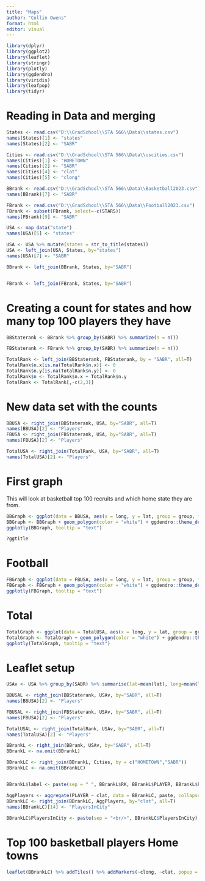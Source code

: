 ```yaml
---
title: "Maps"
author: "Collin Owens"
format: html
editor: visual
---
```


```r
library(dplyr)
library(ggplot2)
library(leaflet)
library(stringr)
library(plotly)
library(ggdendro)
library(viridis)
library(leafpop)
library(tidyr)
```

# Reading in Data and merging

```r
States <- read.csv("D:\\GradSchool\\STA 566\\Data\\states.csv")
names(States)[1] <- "states"
names(States)[2] <- "SABR"

Cities <- read.csv("D:\\GradSchool\\STA 566\\Data\\uscities.csv")
names(Cities)[1] <- "HOMETOWN"
names(Cities)[2] <- "SABR"
names(Cities)[4] <- "clat"
names(Cities)[5] <- "clong"

BBrank <- read.csv("D:\\GradSchool\\STA 566\\Data\\Basketball2023.csv")
names(BBrank)[7] <- "SABR"

FBrank <- read.csv("D:\\GradSchool\\STA 566\\Data\\Football2023.csv")
FBrank <- subset(FBrank, select=-c(STARS))
names(FBrank)[9] <- "SABR"

USA <- map_data("state")
names(USA)[5] <- "states"

USA <- USA %>% mutate(states = str_to_title(states))
USA <- left_join(USA, States, by="states")
names(USA)[7] <- "SABR"

BBrank <- left_join(BBrank, States, by="SABR")


FBrank <- left_join(FBrank, States, by="SABR")

```

# Creating a count for states and how many top 100 players they have

```r
BBStaterank <- BBrank %>% group_by(SABR) %>% summarize(n = n())

FBStaterank <- FBrank %>% group_by(SABR) %>% summarize(n = n())

TotalRank <- left_join(BBStaterank, FBStaterank, by = "SABR", all=T)
TotalRank$n.x[is.na(TotalRank$n.x)] <- 0
TotalRank$n.y[is.na(TotalRank$n.y)] <- 0
TotalRank$n <- TotalRank$n.x + TotalRank$n.y
TotalRank <- TotalRank[,-c(2,3)]
```

# New data set with the counts

```r
BBUSA <- right_join(BBStaterank, USA, by="SABR", all=T)
names(BBUSA)[2] <- "Players"
FBUSA <- right_join(FBStaterank, USA, by="SABR", all=T)
names(FBUSA)[2] <- "Players"

TotalUSA <- right_join(TotalRank, USA, by="SABR", all=T)
names(TotalUSA)[2] <- "Players"
```

# First graph

This will look at basketball top 100 recruits and which home state they are from.

```r
BBGraph <- ggplot(data = BBUSA, aes(x = long, y = lat, group = group, fill = Players, text = paste("Number of players in state:", round(Players))))
BBGraph <- BBGraph + geom_polygon(color = "white") + ggdendro::theme_dendro() + scale_fill_viridis(option = "rocket") + ggtitle("ESPN Top 100 Basketball players by homestate")
ggplotly(BBGraph, tooltip = "text")

?ggtitle
```

# Football

```r
FBGraph <- ggplot(data = FBUSA, aes(x = long, y = lat, group = group, fill = Players, text = paste("Number of players in state:", round(Players))))
FBGraph <- FBGraph + geom_polygon(color = "white") + ggdendro::theme_dendro() + scale_fill_viridis(option = "rocket") + ggtitle("ESPN Top 100 Football players by homestate")
ggplotly(FBGraph, tooltip = "text")
```

# Total

```r
TotalGraph <- ggplot(data = TotalUSA, aes(x = long, y = lat, group = group, fill = Players, text = paste("Number of players in state:", round(Players))))
TotalGraph <- TotalGraph + geom_polygon(color = "white") + ggdendro::theme_dendro() + scale_fill_viridis(option = "rocket") + ggtitle("ESPN combined top 100 Football and Basketball players by state")
ggplotly(TotalGraph, tooltip = "text")
```

# Leaflet setup

```r
USAv <- USA %>% group_by(SABR) %>% summarise(lat=mean(lat), long=mean(long))

BBUSAL <- right_join(BBStaterank, USAv, by="SABR", all=T)
names(BBUSA)[2] <- "Players"

FBUSAL <- right_join(FBStaterank, USAv, by="SABR", all=T)
names(FBUSA)[2] <- "Players"

TotalUSAL <- right_join(TotalRank, USAv, by="SABR", all=T)
names(TotalUSA)[2] <- "Players"

BBrankL <- right_join(BBrank, USAv, by="SABR", all=T)
BBrankL <- na.omit(BBrankL)

BBrankLC <- right_join(BBrankL, Cities, by = c("HOMETOWN","SABR"))
BBrankLC <- na.omit(BBrankLC)


BBrankL$label <- paste(sep = " ", BBrankL$RK, BBrankL$PLAYER, BBrankL$POS, BBrankL$HOMETOWN)

AggPlayers <- aggregate(PLAYER ~ clat, data = BBrankLC, paste, collapse = ",")
BBrankLC <- right_join(BBrankLC, AggPlayers, by="clat", all=T)
names(BBrankLC)[14] <- "PlayersInCity"
 
BBrankLC$PlayersInCity <- paste(sep = "<br/>", BBrankLC$PlayersInCity)
```

# Top 100 basketball players Home towns

```r
leaflet(BBrankLC) %>% addTiles() %>% addMarkers(~clong, ~clat, popup = ~BBrankLC$PlayersInCity)
```
